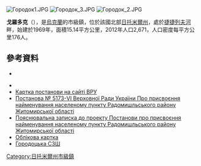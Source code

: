 {{No footnotes|time=2015-09-16T14:21:52+00:00}}
[[Image:Городок1.JPG|right]]
[[Image:Городок_3.JPG|right]]
[[Image:Городок_2.JPG|right]]

{{coord|50|35|33|N|29|27|12|E|display=title}}

'''戈羅多克'''（{{lang-uk|Городок}}），是[[烏克蘭|烏克蘭]]的市級鎮，位於該國北部[[日托米爾州|日托米爾州]]，處於[[捷捷列夫河|捷捷列夫河]]畔，始建於1969年，面積15.14平方公里，2012年人口2,671，人口密度每平方公里176人。

==參考資料==
*{{cite web |url=http://www.unian.net/news/318345-makarov-1-gorod-skryityiy-v-polesskoy-chasche-fotoreportaj.html |title=Макаров-1: город, скрытый в полесской чаще (фоторепортаж) |last=Ильченко |first=Руслана |date=2009-05-29 |publisher=УНІАН |language=uk

|accessdate=2012-08-21|archiveurl=https://www.webcitation.org/6A5lDKCdK?url=http://www.unian.net/news/318345-makarov-1-gorod-skryityiy-v-polesskoy-chasche-fotoreportaj.html |archivedate=2012-08-21 |deadurl=yes }}

*{{Citation |url=http://oblrada.zhitomir.ua/index.php/11-sesija/rishennja/2470-653-pro-utvorennja-zagalnij-sklad-kilkist-deputativ-gorodotskoyi-selischnoyi-radi-ta-priznachennja-pershih-viboriv-u-selischi-gorodok-radomishlskogo-rajonu-zhitomirskoyi-oblasti.html |title=Рішення Житомирської обласної ради № 653 від 16 серпня 2012 року «Про утворення, загальний склад (кількість депутатів) Городоцької селищної ради та призначення перших виборів у селищі Городок Радомишльського району Житомирської області» |accessdate=2012-08-21|archiveurl=https://www.webcitation.org/6A5mXYVw8?url=http://oblrada.zhitomir.ua/index.php/11-sesija/rishennja/2470-653-pro-utvorennja-zagalnij-sklad-kilkist-deputativ-gorodotskoyi-selischnoyi-radi-ta-priznachennja-pershih-viboriv-u-selischi-gorodok-radomishlskogo-rajonu-zhitomirskoyi-oblasti.html |archivedate=2012-08-21 |deadurl=yes }}
*[http://w1.c1.rada.gov.ua/pls/z7503/A036?rdat1=02.10.2012&vf7551=1797 Картка постанови на сайті ВРУ] {{Wayback|url=http://w1.c1.rada.gov.ua/pls/z7503/A036?rdat1=02.10.2012&vf7551=1797 |date=20160304092541 }}
* [http://zakon2.rada.gov.ua/laws/show/5173-17 Постанова № 5173-VI Верховної Ради України  Про присвоєння найменування населеному пункту Радомишльського району Житомирської області] {{Wayback|url=http://zakon2.rada.gov.ua/laws/show/5173-17 |date=20180219020423 }}
* [http://w1.c1.rada.gov.ua/pls/zweb2/webproc34?id=&pf3511=43855&pf35401=228093 Пояснювальна записка до проекту Постанови про присвоєння найменування населеному пункту Радомишльського району Житомирської області]
* [http://w1.c1.rada.gov.ua/pls/z7502/A005?rdat1=01.01.2013&rf7571=43323 Облікова картка]{{dead link|date=2018年3月 |bot=InternetArchiveBot |fix-attempted=yes }}
* [http://gorodok-school.edukit.zt.ua/ Городоцька СЗШ] {{Wayback|url=http://gorodok-school.edukit.zt.ua/ |date=20210116021607 }}

{{DEFAULTSORT:Городок}}
[[Category:日托米爾州市級鎮|Category:日托米爾州市級鎮]]


{{Zhytomyr-geo-stub}}